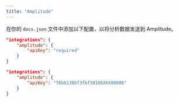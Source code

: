 ```yaml
---
title: "Amplitude"
---
```


在你的 `docs.json` 文件中添加以下配置，以将分析数据发送到 Amplitude。

<CodeGroup>

```json Analytics options in docs.json
"integrations": {
    "amplitude": {
        "apiKey": "required"
    }
}
```

```json Example
"integrations": {
    "amplitude": {
        "apiKey": "76bb138bf3fbf58186XXX00000"
    }
}
```

</CodeGroup>

